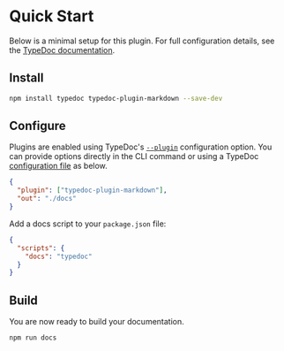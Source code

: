 
# Quick Start

Below is a minimal setup for this plugin. For full configuration details, see the [TypeDoc documentation](https://typedoc.org).

<Steps>

## Install

```sh npm2yarn
npm install typedoc typedoc-plugin-markdown --save-dev
```

## Configure

Plugins are enabled using TypeDoc's [`--plugin`](https://typedoc.org/documents/Options.Configuration.html#plugin) configuration option.
You can provide options directly in the CLI command or using a TypeDoc [configuration file](https://typedoc.org/documents/Options.Configuration.html#options) as below.

```json filename="typedoc.json"
{
  "plugin": ["typedoc-plugin-markdown"],
  "out": "./docs"
}
```

Add a docs script to your `package.json` file:

```json filename="package.json"
{
  "scripts": {
    "docs": "typedoc"
  }
}
```

## Build

You are now ready to build your documentation.

```bash filename="CLI"
npm run docs
```

</Steps>
